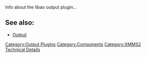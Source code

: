 {{Navbar}}

Info about the libao output plugin...

==See also:==
* [[Component:Output | Output]]

[[Category:Output Plugins]]
[[Category:Components]]
[[Category:XMMS2 Technical Details]]